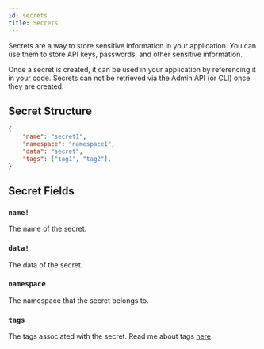 ```yaml
---
id: secrets
title: Secrets
---
```


Secrets are a way to store sensitive information in your application. You can use them to store API keys, passwords, and other sensitive information.

Once a secret is created, it can be used in your application by referencing it in your code. Secrets can not be retrieved via the Admin API (or CLI) once they are created.

## Secret Structure

```json
{
    "name": "secret1",
    "namespace": "namespace1",
    "data": "secret",
    "tags": ["tag1", "tag2"],
}
```

## Secret Fields

### `name!`

The name of the secret.

### `data!`

The data of the secret.

### `namespace`

The namespace that the secret belongs to.

### `tags`

The tags associated with the secret. Read me about tags [here](/docs/concepts/tags).
